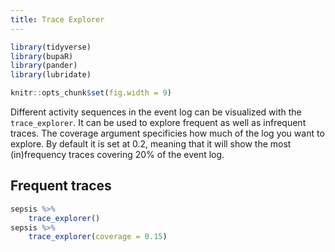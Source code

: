 ```yaml
---
title: Trace Explorer
---
```




```r
library(tidyverse)
library(bupaR)
library(pander)
library(lubridate)
```
```r
knitr::opts_chunk$set(fig.width = 9)
```

Different activity sequences in the event log can be visualized with the `trace_explorer`. It can be used to explore frequent as well as infrequent traces. The coverage argument specificies how much of the log you want to explore. By default it is set at 0.2, meaning that it will show the most (in)frequency traces covering 20% of the event log.

## Frequent traces

```r
sepsis %>%
	trace_explorer()
sepsis %>%
	trace_explorer(coverage = 0.15)
```


